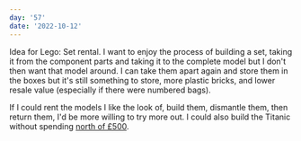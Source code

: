 ```yaml
---
day: '57'
date: '2022-10-12'
---
```


Idea for Lego: Set rental. I want to enjoy the process of building a set, taking it from the component parts and taking it to the complete model but I don't then want that model around. I can take them apart again and store them in the boxes but it's still something to store, more plastic bricks, and lower resale value (especially if there were numbered bags).

If I could rent the models I like the look of, build them, dismantle them, then return them, I'd be more willing to try more out. I could also build the Titanic without spending [north of £500](https://www.lego.com/en-gb/product/lego-titanic-10294).
